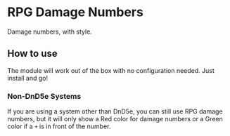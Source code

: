 
# RPG Damage Numbers

<ModuleInfo/>

Damage numbers, with style.

## How to use

The module will work out of the box with no configuration needed. Just install and go!

### Non-DnD5e Systems

If you are using a system other than DnD5e, you can still use RPG damage numbers, but it will only show a Red color for damage numbers or a Green color if a `+` is in front of the number.
